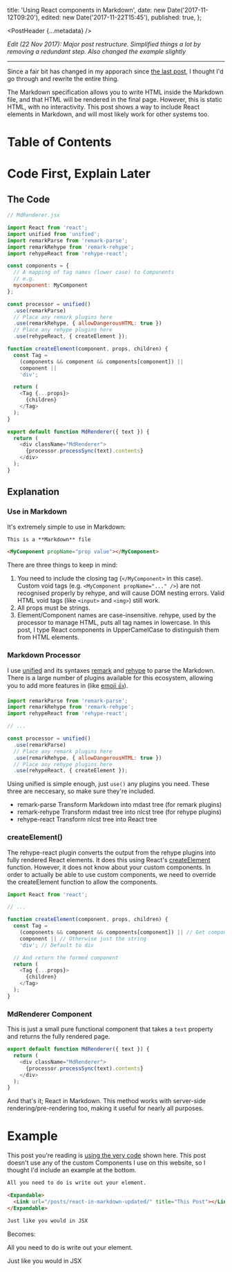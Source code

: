 
  title: 'Using React components in Markdown',
  date: new Date('2017-11-12T09:20'),
  edited: new Date('2017-11-22T15:45'),
  published: true,
};

<PostHeader {...metadata} />

*Edit (22 Nov 2017): Major post restructure. Simplified things a lot by removing a redundant step. Also changed the example slightly*

---

Since a fair bit has changed in my apporach since [the last post](/posts/react-in-markdown), I thought I'd go through and rewrite the entire thing.

The Markdown specification allows you to write HTML inside the Markdown file, and that HTML will be rendered in the final page. However, this is static HTML, with no interactivity. This post shows a way to include React elements in Markdown, and will most likely work for other systems too.

# Table of Contents

# Code First, Explain Later

## The Code

```js
// MdRenderer.jsx

import React from 'react';
import unified from 'unified';
import remarkParse from 'remark-parse';
import remarkRehype from 'remark-rehype';
import rehypeReact from 'rehype-react';

const components = {
  // A mapping of tag names (lower case) to Components
  // e.g.
  mycomponent: MyComponent
};

const processor = unified()
  .use(remarkParse)
  // Place any remark plugins here
  .use(remarkRehype, { allowDangerousHTML: true })
  // Place any rehype plugins here
  .use(rehypeReact, { createElement });

function createElement(component, props, children) {
  const Tag =
    (components && component && components[component]) ||
    component ||
    'div';

  return (
    <Tag {...props}>
      {children}
    </Tag>
  );
}

export default function MdRenderer({ text }) {
  return (
    <div className="MdRenderer">
      {processor.processSync(text).contents}
    </div>
  );
}
```

## Explanation

### Use in Markdown

It's extremely simple to use in Markdown:

```md
This is a **Markdown** file

<MyComponent propName="prop value"></MyComponent>
```

There are three things to keep in mind:

1. You need to include the closing tag (`</MyComponent>` in this case).
  Custom void tags (e.g. `<MyComponent propName="..." />`) are not recognised properly by rehype, and will cause DOM nesting errors.
  Valid HTML void tags (like `<input>` and `<img>`) still work.
2. All props must be strings.
3. Element/Component names are case-insensitive.
  rehype, used by the processor to manage HTML, puts all tag names in lowercase.
  In this post, I type React components in UpperCamelCase to distinguish them from HTML elements.

### Markdown Processor

I use [unified](https://unifiedjs.github.io/) and its syntaxes [remark](https://github.com/wooorm/remark) and [rehype](https://github.com/wooorm/rehype) to parse the Markdown. There is a large number of plugins available for this ecosystem, allowing you to add more features in (like [emoji :+1:](https://github.com/rhysd/remark-emoji)).

```js
import remarkParse from 'remark-parse';
import remarkRehype from 'remark-rehype';
import rehypeReact from 'rehype-react';

// ...

const processor = unified()
  .use(remarkParse)
  // Place any remark plugins here
  .use(remarkRehype, { allowDangerousHTML: true })
  // Place any rehype plugins here
  .use(rehypeReact, { createElement });
```

Using unified is simple enough, just `use()` any plugins you need. These three are neccesary, so make sure they're included.

* remark-parse
  Transform Markdown into mdast tree (for remark plugins)
* remark-rehype
  Transform mdast tree into nlcst tree (for rehype plugins)
* rehype-react
  Transform nlcst tree into React tree

### createElement()

The rehype-react plugin converts the output from the rehype plugins into fully rendered React elements. It does this using React's [createElement](https://github.com/facebook/react/blob/master/packages/react/src/ReactElement.js#L175) function. However, it does not know about your custom components. In order to actually be able to use custom components, we need to override the createElement function to allow the components.

```js
import React from 'react';

// ...

function createElement(component, props, children) {
  const Tag =
    (components && component && components[component]) || // Get component from map if present
    component || // Otherwise just the string
    'div'; // Default to div

  // And return the formed component
  return (
    <Tag {...props}>
      {children}
    </Tag>
  );
}
```

### MdRenderer Component

This is just a small pure functional component that takes a `text` property and returns the fully rendered page.

```js
export default function MdRenderer({ text }) {
  return (
    <div className="MdRenderer">
      {processor.processSync(text).contents}
    </div>
  );
}
```

And that's it; React in Markdown. This method works with server-side rendering/pre-rendering too, making it useful for nearly all purposes.

# Example

This post you're reading is [using the very code](https://github.com/s-thom/website/blob/develop/src/components/MdRenderer/index.tsx) shown here. This post doesn't use any of the custom Components I use on this website, so I thought I'd include an example at the bottom.

```md
All you need to do is write out your element.

<Expandable>
  <Link url="/posts/react-in-markdown-updated/" title="This Post"></Link>
</Expandable>

Just like you would in JSX
```

Becomes:

All you need to do is write out your element.

<Expandable>
  <Link url="/posts/react-in-markdown-updated/" title="This Post"></Link>
</Expandable>

Just like you would in JSX

